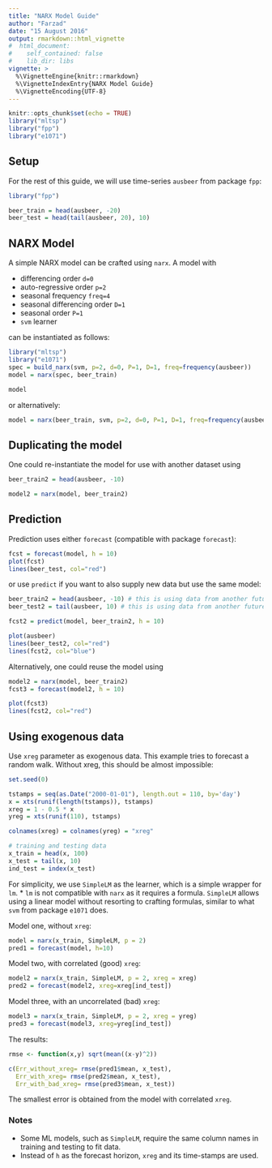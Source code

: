 ```yaml
---
title: "NARX Model Guide"
author: "Farzad"
date: "15 August 2016"
output: rmarkdown::html_vignette
#  html_document:
#    self_contained: false
#    lib_dir: libs
vignette: >
  %\VignetteEngine{knitr::rmarkdown}
  %\VignetteIndexEntry{NARX Model Guide}
  %\VignetteEncoding{UTF-8}
---
```


```r
knitr::opts_chunk$set(echo = TRUE)
library("mltsp")
library("fpp")
library("e1071")
```

## Setup

For the rest of this guide, we will use time-series `ausbeer` from package `fpp`:

```r
library("fpp")

beer_train = head(ausbeer, -20)
beer_test = head(tail(ausbeer, 20), 10)
```

## NARX Model

A simple NARX model can be crafted using `narx`. 
A model with 

 * differencing order `d=0`
 * auto-regressive order `p=2`
 * seasonal frequency `freq=4`
 * seasonal differencing order `D=1`
 * seasonal order `P=1`
 * `svm` learner
 
can be instantiated as follows:

```r
library("mltsp")
library("e1071")
spec = build_narx(svm, p=2, d=0, P=1, D=1, freq=frequency(ausbeer))
model = narx(spec, beer_train)

model
```

or alternatively:
```r
model = narx(beer_train, svm, p=2, d=0, P=1, D=1, freq=frequency(ausbeer))
```

## Duplicating the model

One could re-instantiate the model for use with another dataset using
```r
beer_train2 = head(ausbeer, -10)

model2 = narx(model, beer_train2)
```

## Prediction

Prediction uses either `forecast` (compatible with package `forecast`):
```r
fcst = forecast(model, h = 10)
plot(fcst)
lines(beer_test, col="red")
```

or use `predict` if you want to also supply new data but use the same model:
```r
beer_train2 = head(ausbeer, -10) # this is using data from another future!
beer_test2 = tail(ausbeer, 10) # this is using data from another future!

fcst2 = predict(model, beer_train2, h = 10)

plot(ausbeer)
lines(beer_test2, col="red")
lines(fcst2, col="blue")
```

Alternatively, one could reuse the model using
```r
model2 = narx(model, beer_train2)
fcst3 = forecast(model2, h = 10)

plot(fcst3)
lines(fcst2, col="red")
```


## Using exogenous data

Use `xreg` parameter as exogenous data. This example tries to forecast a random walk. Without xreg, this should be almost impossible:

```r
set.seed(0)

tstamps = seq(as.Date("2000-01-01"), length.out = 110, by='day')
x = xts(runif(length(tstamps)), tstamps)
xreg = 1 - 0.5 * x
yreg = xts(runif(110), tstamps)

colnames(xreg) = colnames(yreg) = "xreg"

# training and testing data
x_train = head(x, 100)
x_test = tail(x, 10)
ind_test = index(x_test)
```

For simplicity, we use `SimpleLM` as the learner, which is a simple wrapper for `lm`.
 * `lm` is not compatible with `narx` as it requires a formula. 
 `SimpleLM` allows using a linear model without resorting to crafting formulas, similar to what `svm` from package `e1071` does.

Model one, without `xreg`:
```r
model = narx(x_train, SimpleLM, p = 2)
pred1 = forecast(model, h=10)
```

Model two, with correlated (good) `xreg`:
```r
model2 = narx(x_train, SimpleLM, p = 2, xreg = xreg)
pred2 = forecast(model2, xreg=xreg[ind_test])
```

Model three, with an uncorrelated (bad) `xreg`:
```r
model3 = narx(x_train, SimpleLM, p = 2, xreg = yreg)
pred3 = forecast(model3, xreg=yreg[ind_test])
```

The results:
```r
rmse <- function(x,y) sqrt(mean((x-y)^2))

c(Err_without_xreg= rmse(pred1$mean, x_test),
  Err_with_xreg= rmse(pred2$mean, x_test),
  Err_with_bad_xreg= rmse(pred3$mean, x_test))
```

The smallest error is obtained from the model with correlated `xreg`.

### Notes

 * Some ML models, such as `SimpleLM`, require the same column names in training and testing to fit data.
 * Instead of `h` as the forecast horizon, `xreg` and its time-stamps are used.

